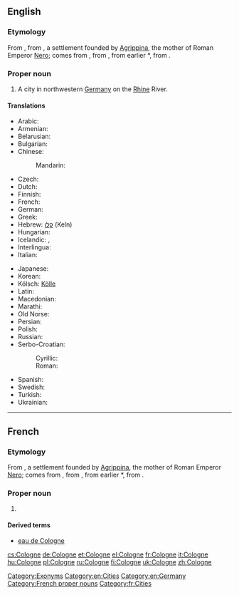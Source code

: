 {{also|cologne}}
==English==
{{wikipedia}}

===Etymology===
From {{etyl|fr}} {{term|Cologne|lang=fr}}, from {{etyl|la}} {{term|Colonia Agrippina|Colōnia Agrippīna|Agrippine Colony|lang=la}}, a settlement founded by [[w:Agrippina the Younger|Agrippina]], the mother of Roman Emperor [[w:Nero|Nero]]; {{term|colonia|colōnia|colony|lang=la}} comes from {{term|colonus|colōnus|farmer; colonist|lang=la}}, from {{term|colo|colō|till, cultivate, worship|lang=la}}, from earlier *{{term||quelō}}, from {{proto|ine-pro|kʷel-|to move; to turn (around)}}.

===Proper noun===
{{en-proper noun}}

# A city in northwestern [[Germany]] on the [[Rhine]] River.

====Translations====
{{trans-top|city in Germany}}
* Arabic: {{t-|ar|كولونيا|f|tr=kulūnya}}
* Armenian: {{t-|hy|Քյոլն|tr=K'yoln}}
* Belarusian: {{t-|be|Кёльн|m|tr=Kjolʹn|sc=Cyrl}}
* Bulgarian: {{t+|bg|Кьолн|m|tr=K’oln|sc=Cyrl}}
* Chinese:
*: Mandarin: {{t|cmn|科隆|tr=Kēlóng|sc=Hani}}
* Czech: {{t-|cs|Kolín nad Rýnem}}
* Dutch: {{t-|nl|Keulen|n}}
* Finnish: {{t+|fi|Köln}}
* French: {{t+|fr|Cologne|f}}
* German: {{t+|de|Köln|n}}
* Greek: {{t+|el|Κολωνία|f|tr=Kolonía}}
* Hebrew: [[קלן]] (Keln)
* Hungarian: {{t+|hu|Köln}}
* Icelandic: {{t-|is|Köln|f}}, {{t-|is|Kolni|f}} {{qualifier|archaic}}
* Interlingua: {{t-|ia|Colonia}}
* Italian: {{t-|it|Colonia|f}}
{{trans-mid}}
* Japanese: {{t-|ja|ケルン|tr=Kerun}}
* Korean: {{t+|ko|쾰른|tr=Koelleun|sc=Kore}}
* Kölsch: [[Kölle]] {{f}}
* Latin: {{t-|la|Colonia Agrippina|f|alt=Colōnia Agrippīna}}
* Macedonian: {{t-|mk|Келн|m|tr=Kéln}}
* Marathi: {{t-|mr|कोलोन|n|tr=kolona|sc=Deva}}
* Old Norse: {{tø|non|Kolni|f}}
* Persian: {{t+|fa|کلن|tr=koln}}
* Polish: {{t+|pl|Kolonia|f}}
* Russian: {{t+|ru|Кёльн|m|tr=Kjolʹn}}
* Serbo-Croatian:
*: Cyrillic: {{t-|sh|Келн|m}}
*: Roman: {{t-|sh|Köln|m}}
* Spanish: {{t+|es|Colonia|f}}
* Swedish: {{t+|sv|Köln|c}}
* Turkish: {{t+|tr|Köln}}
* Ukrainian: {{t-|uk|Кельн|m|tr=Kelʹn|sc=Cyrl}}
{{trans-bottom}}

[[Category:Exonyms]]
[[Category:en:Cities]]
[[Category:en:Germany]]

----

==French==

===Etymology===
From {{etyl|la|fr}} {{term|Colonia Agrippina|Colōnia Agrippīna|Agrippine Colony|lang=la}}, a settlement founded by [[w:Agrippina the Younger|Agrippina]], the mother of Roman Emperor [[w:Nero|Nero]]; {{term|colonia|colōnia|colony|lang=la}} comes from {{term|colonus|colōnus|farmer; colonist|lang=la}}, from {{term|colo|colō|till, cultivate, worship|lang=la}}, from earlier *{{term||quelō}}, from {{proto|ine-pro|kʷel-|to move; to turn (around)|lang=fr}}.

===Proper noun===
{{fr-proper noun|f}}

# {{l|en|Cologne}}

====Derived terms====
* [[eau de Cologne]]

[[Category:French proper nouns]]
[[Category:fr:Cities]]

[[cs:Cologne]]
[[de:Cologne]]
[[et:Cologne]]
[[el:Cologne]]
[[fr:Cologne]]
[[it:Cologne]]
[[hu:Cologne]]
[[pl:Cologne]]
[[ru:Cologne]]
[[fi:Cologne]]
[[uk:Cologne]]
[[zh:Cologne]]